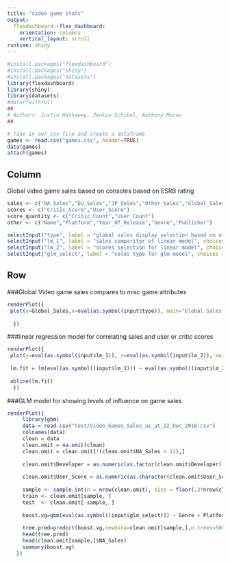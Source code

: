 ```yaml
---
title: "video game stats"
output: 
  flexdashboard::flex_dashboard:
    orientation: columns
    vertical_layout: scroll
runtime: shiny
---
```


```r

#install.packages("flexdashboard")
#install.packages("shiny")
#install.packages("datasets")
library(flexdashboard)
library(shiny)
library(datasets)
#data(faithful)
##
# Authors: Justin Hathaway, Jenkin Schibel, Anthony Moran
##

# Take in our csv file and create a dataframe
games <- read.csv("games.csv", header=TRUE)
data(games)
attach(games)
```

Column {.sidebar}
-----------------------------------------------------------------------

Global video game sales based on consoles based on ESRB rating

```r
sales <- c("NA_Sales","EU_Sales","JP_Sales","Other_Sales","Global_Sales")
scores <- c("Critic_Score","User_Score")
score_quantity <- c("Critic_Count","User_Count")
other <- c("Name","Platform","Year_Of_Release","Genre","Publisher")

selectInput("type", label = "global sales display selection based on other attributes", choices = other, selected = "Rating")
selectInput("lm_1", label = "sales comparitor of linear model", choices = sales, selected = "Rating")
selectInput("lm_2", label = "scores selection for linear model", choices = scores, selected = "User_Score")
selectInput("glm_select", label = "sales type for glm model", choices = sales, selected = "Global_Sales")
```

Row
-----------------------------------------------------------------------

###Global Video game sales compares to misc game attributes

```r
renderPlot({
 plot(y=Global_Sales,x=eval(as.symbol(input$type)), main="Global Sales", col="blue",ylab="Number of units sold (millions)", xlab=input$type)
  
  })
```

###linear regression model for correlating sales and user or critic scores

```r

renderPlot({
 plot(y=eval(as.symbol(input$lm_1)), x=eval(as.symbol(input$lm_2)), main="linear regression", col="blue",ylab="number of units sold in millions", xlab=input$lm_2)
  
 lm.fit = lm(eval(as.symbol((input$lm_1))) ~ eval(as.symbol((input$lm_2))))
 
 abline(lm.fit)
  })
```


###GLM model for showing levels of influence on game sales
```r
renderPlot({
     library(gbm)
     data = read.csv("test/Video_Games_Sales_as_at_22_Dec_2016.csv")
     colnames(data)
     clean = data
     clean.omit = na.omit(clean)
     clean.omit = clean.omit[!(clean.omit$NA_Sales > 12),]
     
     clean.omit$Developer = as.numeric(as.factor(clean.omit$Developer))
     
     clean.omit$User_Score = as.numeric(as.character(clean.omit$User_Score))
     
     sample <- sample.int(n = nrow(clean.omit), size = floor(.3*nrow(clean.omit)))
     train <- clean.omit[sample, ]
     test  <- clean.omit[-sample, ]
     
     boost.vg=gbm(eval(as.symbol((input$glm_select))) ~ Genre + Platform + Developer + Publisher + User_Score + Critic_Score, data=clean.omit[-sample,], distribution="gaussian",n.trees=5000,interaction.depth=8)
     
     tree.pred=predict(boost.vg,newdata=clean.omit[sample,],n.trees=5000)
     head(tree.pred)
     head(clean.omit[sample,]$NA_Sales)
     summary(boost.vg)
   })
```
